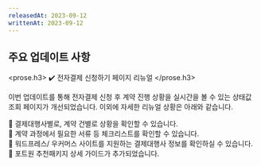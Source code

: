 ```yaml
---
releasedAt: 2023-09-12
writtenAt: 2023-09-12
---
```



## 주요 업데이트 사항

<prose.h3>
  ✔️ 전자결제 신청하기 페이지 리뉴얼
</prose.h3>

이번 업데이트를 통해 전자결제 신청 후 계약 진행 상황을 실시간을 볼 수 있는 상태값 조회 페이지가 개선되었습니다.
이외에 자세한 리뉴얼 상황은 아래와 같습니다.

📍 결제대행사별로, 계약 건별로 상황을 확인할 수 있습니다.\
📍 계약 과정에서 필요한 서류 등 체크리스트를 확인할 수 있습니다.\
📍 워드프레스/ 우커머스 사이트를 지원하는 결제대행사 정보를 확인하실 수 있습니다.\
📍 포트원 추천패키지 상세 가이드가 추가되었습니다.
